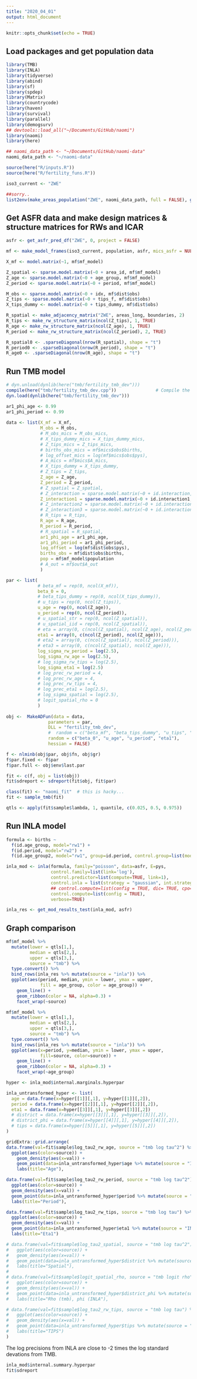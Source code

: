 ```yaml
---
title: "2020_04_01"
output: html_document
---
```


```r
knitr::opts_chunk$set(echo = TRUE)
```

## Load packages and get population data

```r
library(TMB)
library(INLA)
library(tidyverse)
library(abind)
library(sf)
library(spdep)
library(Matrix)
library(countrycode)
library(haven)
library(survival)
library(parallel)
library(demogsurv)
## devtools::load_all("~/Documents/GitHub/naomi")
library(naomi)
library(here)

## naomi_data_path <- "~/Documents/GitHub/naomi-data"
naomi_data_path <- "~/naomi-data"

source(here("R/inputs.R"))
source(here("R/fertility_funs.R"))

iso3_current <- "ZWE"

##sorry..
list2env(make_areas_population("ZWE", naomi_data_path, full = FALSE), globalenv())
```

## Get ASFR data and make design matrices & structure matrices for RWs and ICAR

```r

asfr <- get_asfr_pred_df("ZWE", 0, project = FALSE)

mf <- make_model_frames(iso3_current, population, asfr, mics_asfr = NULL) # I've done an ugly hack to make this function work at national level.

X_mf <- model.matrix(~1, mf$mf_model)

Z_spatial <- sparse.model.matrix(~0 + area_id, mf$mf_model)
Z_age <- sparse.model.matrix(~0 + age_group, mf$mf_model)
Z_period <- sparse.model.matrix(~0 + period, mf$mf_model)

M_obs <- sparse.model.matrix(~0 + idx, mf$dist$obs) 
Z_tips <- sparse.model.matrix(~0 + tips_f, mf$dist$obs)
X_tips_dummy <- model.matrix(~0 + tips_dummy, mf$dist$obs)

R_spatial <- make_adjacency_matrix("ZWE", areas_long, boundaries, 2)
R_tips <- make_rw_structure_matrix(ncol(Z_tips), 1, TRUE)
R_age <- make_rw_structure_matrix(ncol(Z_age), 1, TRUE)
R_period <- make_rw_structure_matrix(ncol(Z_period), 2, TRUE)

R_spatial0 <- .sparseDiagonal(nrow(R_spatial), shape = "t")
R_period0 <- .sparseDiagonal(nrow(R_period), shape = "t")
R_age0 <- .sparseDiagonal(nrow(R_age), shape = "t")


```

## Run TMB model

``` r

# dyn.unload(dynlib(here("tmb/fertility_tmb_dev")))
compile(here("tmb/fertility_tmb_dev.cpp"))               # Compile the C++ file
dyn.load(dynlib(here("tmb/fertility_tmb_dev")))

ar1_phi_age <- 0.99
ar1_phi_period <- 0.99
  
data <- list(X_mf = X_mf,
             M_obs = M_obs,
             # M_obs_mics = M_obs_mics,
             # X_tips_dummy_mics = X_tips_dummy_mics,
             # Z_tips_mics = Z_tips_mics,
             # births_obs_mics = mf$mics$obs$births,
             # log_offset_mics = log(mf$mics$obs$pys),
             # A_mics = mf$mics$A_mics,
             # X_tips_dummy = X_tips_dummy,
             # Z_tips = Z_tips,
             Z_age = Z_age,
             Z_period = Z_period,
             # Z_spatial = Z_spatial,
             # Z_interaction = sparse.model.matrix(~0 + id.interaction, mf$mf_model),
             Z_interaction1 = sparse.model.matrix(~0 + id.interaction1, mf$mf_model),
             # Z_interaction2 = sparse.model.matrix(~0 + id.interaction2, mf$mf_model),
             # Z_interaction3 = sparse.model.matrix(~0 + id.interaction3, mf$mf_model),
             # R_tips = R_tips,
             R_age = R_age,
             R_period = R_period,
             # R_spatial = R_spatial,
             ar1_phi_age = ar1_phi_age,
             ar1_phi_period = ar1_phi_period,
             log_offset = log(mf$dist$obs$pys),
             births_obs = mf$dist$obs$births,
             pop = mf$mf_model$population
             # A_out = mf$out$A_out
             )

par <- list(
            # beta_mf = rep(0, ncol(X_mf)),
            beta_0 = 0,
            # beta_tips_dummy = rep(0, ncol(X_tips_dummy)),
            # u_tips = rep(0, ncol(Z_tips)),
            u_age = rep(0, ncol(Z_age)),
            u_period = rep(0, ncol(Z_period)),
            # u_spatial_str = rep(0, ncol(Z_spatial)),
            # u_spatial_iid = rep(0, ncol(Z_spatial)),
            # eta = array(0, c(ncol(Z_spatial), ncol(Z_age), ncol(Z_period))),
            eta1 = array(0, c(ncol(Z_period), ncol(Z_age))),
            # eta2 = array(0, c(ncol(Z_spatial), ncol(Z_period))),
            # eta3 = array(0, c(ncol(Z_spatial), ncol(Z_age))),
            log_sigma_rw_period = log(2.5),
            log_sigma_rw_age = log(2.5),
            # log_sigma_rw_tips = log(2.5),
            log_sigma_eta1 = log(2.5)
            # log_prec_rw_period = 4,
            # log_prec_rw_age = 4,
            # log_prec_rw_tips = 4,
            # log_prec_eta1 = log(2.5),
            # log_sigma_spatial = log(2.5),
            # logit_spatial_rho = 0
            )
             
obj <-  MakeADFun(data = data,
                parameters = par,
                DLL = "fertility_tmb_dev",
                #  random = c("beta_mf", "beta_tips_dummy", "u_tips", "u_age", "u_period", "u_spatial_str", "u_spatial_iid", "eta1", "eta2", "eta3"),
                random = c("beta_0", "u_age", "u_period", "eta1"),
                hessian = FALSE)

f <- nlminb(obj$par, obj$fn, obj$gr)
f$par.fixed <- f$par
f$par.full <- obj$env$last.par

fit <- c(f, obj = list(obj))
fit$sdreport <- sdreport(fit$obj, fit$par)

class(fit) <- "naomi_fit"  # this is hacky...
fit <- sample_tmb(fit)

qtls <- apply(fit$sample$lambda, 1, quantile, c(0.025, 0.5, 0.975))

```

## Run INLA model 

```r

formula <- births ~
  f(id.age_group, model="rw1") +
  f(id.period, model="rw2") +
  f(id.age_group2, model="rw1", group=id.period, control.group=list(model="rw2"))

inla_mod <- inla(formula, family="poisson", data=asfr, E=pys,
                 control.family=list(link='log'),
                 control.predictor=list(compute=TRUE, link=1),
                 control.inla = list(strategy = "gaussian", int.strategy = "eb"),
                 ## control.compute=list(config = TRUE, dic= TRUE, cpo=TRUE),
                 control.compute=list(config = TRUE),
                 verbose=TRUE)

inla_res <- get_mod_results_test(inla_mod, asfr)

```

## Graph comparison

```r

mf$mf_model %>%
  mutate(lower = qtls[1,],
         median = qtls[2,],
         upper = qtls[3,],
         source = "tmb") %>%
  type.convert() %>%
  bind_rows(inla_res %>% mutate(source = "inla")) %>%
  ggplot(aes(period, median, ymin = lower, ymax = upper,
             fill = age_group, color = age_group)) +
    geom_line() +
    geom_ribbon(color = NA, alpha=0.3) +
    facet_wrap(~source)

mf$mf_model %>%
  mutate(lower = qtls[1,],
         median = qtls[2,],
         upper = qtls[3,],
         source = "tmb") %>%
  type.convert() %>%
  bind_rows(inla_res %>% mutate(source = "inla")) %>%
  ggplot(aes(x=period, y=median, ymin = lower, ymax = upper,
             fill=source, color=source)) +
    geom_line() +
    geom_ribbon(color = NA, alpha=0.3) +
    facet_wrap(~age_group)

```

```r

hyper <- inla_mod$internal.marginals.hyperpar

inla_untransformed_hyper <- list(
  age = data.frame(x=hyper[[1]][,1], y=hyper[[1]][,2]),
  period = data.frame(x=hyper[[2]][,1], y=hyper[[2]][,2]),
  eta1 = data.frame(x=hyper[[3]][,1], y=hyper[[3]][,2])
  # district = data.frame(x=hyper[[3]][,1], y=hyper[[3]][,2]),
  # district_phi = data.frame(x=hyper[[4]][,1], y=hyper[[4]][,2]),
  # tips = data.frame(x=hyper[[5]][,1], y=hyper[[5]][,2])
)

gridExtra::grid.arrange(
data.frame(val=fit$sample$log_tau2_rw_age, source = "tmb log tau^2") %>%
  ggplot(aes(color=source)) +
    geom_density(aes(x=val)) +
    geom_point(data=inla_untransformed_hyper$age %>% mutate(source = "INLA log precision"), aes(x=x, y=y)) +
    labs(title="Age"),

data.frame(val=fit$sample$log_tau2_rw_period, source = "tmb log tau^2") %>%
  ggplot(aes(color=source)) +
  geom_density(aes(x=val)) +
  geom_point(data=inla_untransformed_hyper$period %>% mutate(source = "INLA log precision"), aes(x=x, y=y)) +
  labs(title="Period"),

data.frame(val=fit$sample$log_tau2_rw_tips, source = "tmb log tau") %>%
  ggplot(aes(color=source)) +
  geom_density(aes(x=val)) +
  geom_point(data=inla_untransformed_hyper$eta1 %>% mutate(source = "INLA log precison"), aes(x=x, y=y)) +
  labs(title="Eta1")

# data.frame(val=fit$sample$log_tau2_spatial, source = "tmb log tau^2") %>%
#   ggplot(aes(color=source)) +
#   geom_density(aes(x=val)) +
#   geom_point(data=inla_untransformed_hyper$district %>% mutate(source = "INLA log precision"), aes(x=x, y=y)) +
#   labs(title="Spatial"),
# 
# data.frame(val=fit$sample$logit_spatial_rho, source = "tmb logit rho") %>%
#   ggplot(aes(color=source)) +
#   geom_density(aes(x=val)) +
#   geom_point(data=inla_untransformed_hyper$district_phi %>% mutate(source = "INLA logit phi"), aes(x=x, y=y)) +
#   labs(title="Rho (tmb), phi (INLA"),

# data.frame(val=fit$sample$log_tau2_rw_tips, source = "tmb log tau") %>%
#   ggplot(aes(color=source)) +
#   geom_density(aes(x=val)) +
#   geom_point(data=inla_untransformed_hyper$tips %>% mutate(source = "INLA log precison"), aes(x=x, y=y)) +
#   labs(title="TIPS")
)
```

The log precisions from INLA are close to -2 times the log standard devations from TMB.
```r
inla_mod$internal.summary.hyperpar
fit$sdreport
```
